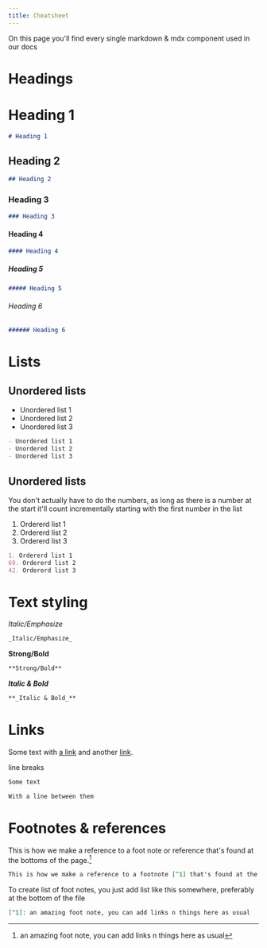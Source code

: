 ```yaml
---
title: Cheatsheet
---
```

On this page you'll find every single markdown & mdx component used in our docs

# Headings 

# Heading 1

```md
# Heading 1
```

## Heading 2

```md
## Heading 2
```

### Heading 3

```md
### Heading 3
```

#### Heading 4

```md
#### Heading 4
```

##### Heading 5

```md
##### Heading 5
```

###### Heading 6

```md
###### Heading 6
```

# Lists 

## Unordered lists

- Unordered list 1
- Unordered list 2
- Unordered list 3

```md
- Unordered list 1
- Unordered list 2
- Unordered list 3
```

## Unordered lists

You don't actually have to do the numbers, as long as there is a number at the start it'll count incrementally starting with the first number in the list

1. Ordererd list 1
69. Ordererd list 2
42. Ordererd list 3


```md
1. Ordererd list 1
69. Ordererd list 2
42. Ordererd list 3
```

# Text styling 

_Italic/Emphasize_

```md 
_Italic/Emphasize_
```

**Strong/Bold**

```md
**Strong/Bold**
```

**_Italic & Bold_**

```md 
**_Italic & Bold_**
```

# Links 	

Some text with [a link][1] and
another [link][2].

[1]: http://example.com/ "Title"
[2]: http://example.org/ "Title"



<!-- Logo: ![Alt](/wp.png "Title")



Smaller logo: ![Alt][1]

[1]: /wp-smaller.png "Title"


Linked logo: [![alt text](/wp-smaller.png)]
(http://wordpress.com/ "Title")
 -->





line breaks 

```md
Some text

With a line between them
```

# Footnotes & references

This is how we make a reference to a foot note or reference that's found at the bottoms of the page.[^1]

```md
This is how we make a reference to a footnote [^1] that's found at the bottoms of the page
```

To create list of foot notes, you just add list like this somewhere, preferably at the bottom of the file

```md
[^1]: an amazing foot note, you can add links n things here as usual

```

[^1]: an amazing foot note, you can add links n things here as usual